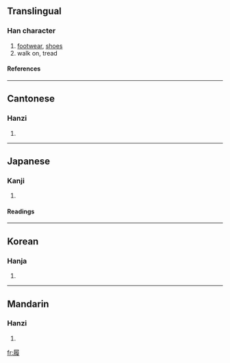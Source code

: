 {{see|履}}

==Translingual==
===Han character===
{{Han char|rn=44|rad=尸|as=12|sn=15|four=7724<sub>7</sub>|canj=尸竹人水 (SHOE)}}
# [[footwear]], [[shoes]]
# walk on, tread
====References====
{{Han ref|kx=0303.410|dkj=07799|dj=0602.010|hdz=20980.030|uh=5C65|ud=23653|bh=BC69|bd=48233}}
----
==Cantonese==
===Hanzi===
{{yue-hanzi|jyut=|y=lei5, leui5}}
# {{defn|Cantonese}}
----
==Japanese==
===Kanji===
{{ja-kanji|grade=c|rs=尸12}}
# {{defn|Japanese}} 
====Readings====
{{ja-readings|on=[[り]] (ri)|kun=[[はく]] (haku), [[くつ]] (kutsu), [[ふむ]] (fumu)}}
----
==Korean==
===Hanja===
{{ko-hanja|hangeul=리|rv=ri|mr=ri}}
# {{defn|Korean}}
----
==Mandarin==
===Hanzi===
{{cmn-hanzi|pin=[[lǚ]] (lü3)|wg=lü<sup>3</sup>}}
# {{defn|Mandarin}}

[[fr:履]]